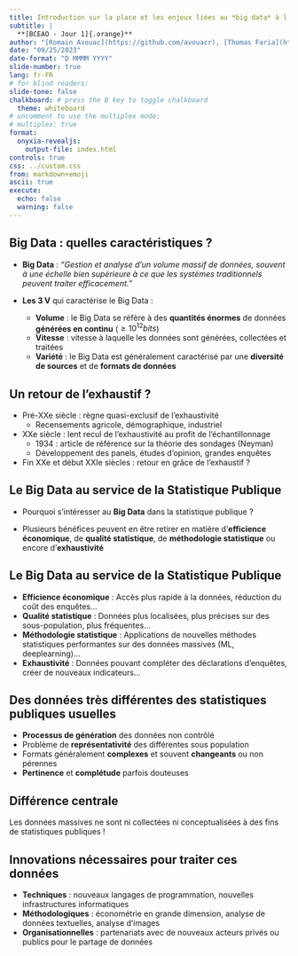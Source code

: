 ```yaml
---
title: Introduction sur la place et les enjeux liées au *big data* à l'Insee
subtitle: |
  **[BCEAO - Jour 1]{.orange}**
author: "[Romain Avouac](https://github.com/avouacr), [Thomas Faria](https://github.com/ThomasFaria)"
date: "09/25/2023"
date-format: "D MMMM YYYY"
slide-number: true
lang: fr-FR
# for blind readers:
slide-tone: false
chalkboard: # press the B key to toggle chalkboard
  theme: whiteboard
# uncomment to use the multiplex mode:
# multiplex: true
format:
  onyxia-revealjs:
    output-file: index.html
controls: true
css: ../custom.css
from: markdown+emoji
ascii: true
execute: 
  echo: false
  warning: false
---
```


## Big Data : quelles caractéristiques ?

- [**Big Data**]{.orange} : [*"Gestion et analyse d'un volume massif de données, souvent à une échelle bien supérieure à ce que les systèmes traditionnels peuvent traiter efficacement."*]{.blue2}

- [**Les 3 V**]{.orange} qui caractérise le Big Data :
    - [**Volume**]{.blue2} : le Big Data se réfère à des [**quantités énormes**]{.green2} de données [**générées en continu**]{.green2} ($\geq 10^{12} bits$)
    - [**Vitesse**]{.blue2} : vitesse à laquelle les données sont générées, collectées et traitées
    - [**Variété**]{.blue2} : le Big Data est généralement caractérisé par une [**diversité de sources**]{.green2} et de [**formats de données**]{.green2}

## Un retour de l'exhaustif ?

- Pré-XXe siècle : règne quasi-exclusif de l'exhaustivité
  - Recensements agricole, démographique, industriel

- XXe siècle : lent recul de l’exhaustivité au profit de l'échantillonnage
  - 1934 : article de référence sur la théorie des sondages (Neyman)
  - Développement des panels, études d'opinion, grandes enquêtes

- Fin XXe et début XXIe siècles : retour en grâce de l'exhaustif ?



## Le Big Data au service de la Statistique Publique

- Pourquoi s'intéresser au [**Big Data**]{.orange} dans la statistique publique ?

- Plusieurs bénéfices peuvent en être retirer en matière d'[**efficience économique**]{.orange}, de [**qualité statistique**]{.orange}, de [**méthodologie statistique**]{.orange} ou encore d'[**exhaustivité**]{.orange}

## Le Big Data au service de la Statistique Publique


- [**Efficience économique**]{.orange} : Accès plus rapide à la données, réduction du coût des enquêtes...
- [**Qualité statistique**]{.orange} : Données plus localisées, plus précises sur des sous-population, plus fréquentes...
- [**Méthodologie statistique**]{.orange} : Applications de nouvelles méthodes statistiques performantes sur des données massives (ML, deeplearning)... 
- [**Exhaustivité**]{.orange} : Données pouvant compléter des déclarations d'enquêtes, créer de nouveaux indicateurs...

## Des données très différentes des statistiques publiques usuelles


- [**Processus de génération**]{.orange} des données non contrôlé
- Problème de [**représentativité**]{.orange} des différentes sous population
- Formats généralement [**complexes**]{.orange} et souvent [**changeants**]{.orange} ou non pérennes
- [**Pertinence**]{.orange} et [**complétude**]{.orange} parfois douteuses

::: {.callout-important}
## Différence centrale
Les données massives ne sont ni collectées ni conceptualisées à des fins de statistiques publiques !
:::

## Innovations nécessaires pour traiter ces données

- [**Techniques**]{.orange} : nouveaux langages de programmation, nouvelles infrastructures informatiques 
- [**Méthodologiques**]{.orange} : économétrie en grande dimension, analyse de données textuelles, analyse d'images
- [**Organisationnelles**]{.orange} : partenariats avec de nouveaux acteurs privés ou publics pour le partage de données
